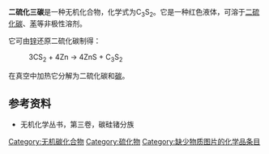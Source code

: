 {{Chembox
| ImageFile = Carbon subsulfide.svg
| ImageSize = 
| ImageFile1 = Carbon-subsulfide-3D-balls.png
| ImageSize1 = 250px
| IUPACName = propa-1,2-diene-1,3-dithione
| OtherNames = 
| Section1 = {{Chembox Identifiers
| CASNo_Ref = {{cascite|correct|??}}
|  CASNo = 627-34-9
|  PubChem = 11062317
|  ChemSpiderID = 9237470
|  SMILES = C(=C=S)=C=S
|  InChI = 1/C3S2/c4-2-1-3-5
|  InChIKey = RMCQREAPGZPWGK-UHFFFAOYAC
|  StdInChI = 1S/C3S2/c4-2-1-3-5
|  StdInChIKey = RMCQREAPGZPWGK-UHFFFAOYSA-N
  }}
| Section2 = {{Chembox Properties
|  Formula = C<sub>3</sub>S<sub>2</sub>
|  MolarMass = 100.162
|  Appearance = 
|  Density = 
|  MeltingPt = 
|  BoilingPt = 
|  Solubility =
  }}
| Section3 = {{Chembox Hazards
|  MainHazards = 
|  FlashPt = 
|  Autoignition =
  }}
}}
'''二硫化三碳'''是一种无机化合物，化学式为C<sub>3</sub>S<sub>2</sub>。它是一种红色液体，可溶于[[二硫化碳|二硫化碳]]、[[苯|苯]]等非极性溶剂。

它可由[[锌|锌]]还原二硫化碳制得：

:3CS<sub>2</sub> + 4Zn → 4ZnS + C<sub>3</sub>S<sub>2</sub>

在真空中加热它分解为二硫化碳和[[碳|碳]]。

==参考资料==
*无机化学丛书，第三卷，碳硅锗分族

{{无机碳化合物}}
{{硫化物}}

[[Category:无机碳化合物|Category:无机碳化合物]]
[[Category:硫化物|Category:硫化物]]
[[Category:缺少物质图片的化学品条目|Category:缺少物质图片的化学品条目]]